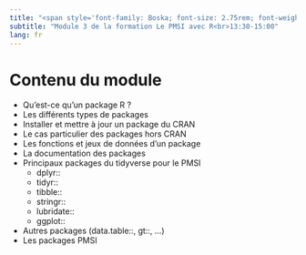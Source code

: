 ```yaml
---
title: "<span style='font-family: Boska; font-size: 2.75rem; font-weight: 800;'>Les packages R pour le PMSI</span>"
subtitle: "Module 3 de la formation Le PMSI avec R<br>13:30-15:00"
lang: fr
---
```


# Contenu du module  

-   Qu'est-ce qu'un package R ?  
-   Les différents types de packages  
-   Installer et mettre à jour un package du CRAN  
-   Le cas particulier des packages hors CRAN  
-   Les fonctions et jeux de données d'un package  
-   La documentation des packages  
-   Principaux packages du tidyverse pour le PMSI  
    -   dplyr::
    -   tidyr::
    -   tibble::
    -   stringr::
    -   lubridate::
    -   ggplot::
-   Autres packages (data.table::, gt::, ...)
-   Les packages PMSI  
